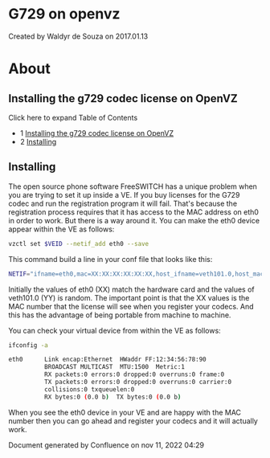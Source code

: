 
# G729 on openvz 

 Created by  Waldyr de Souza on 2017.01.13

# About

## Installing the g729 codec license on OpenVZ

Click here to expand Table of Contents

* 1 [Installing the g729 codec license on OpenVZ](#installing-the-g729-codec-license-on-openvz)
* 2 [Installing](#installing)

## Installing

The open source phone software FreeSWITCH has a unique problem when you are trying to set it up inside a VE. If you buy licenses for the G729 codec and run the registration program it will fail. That's because the registration process requires that it has access to the MAC address on eth0 in order to work. But there is a way around it. You can make the eth0 device appear within the VE as follows:

```bash
vzctl set $VEID --netif_add eth0 --save
```

This command build a line in your conf file that looks like this:

```bash
NETIF="ifname=eth0,mac=XX:XX:XX:XX:XX:XX,host_ifname=veth101.0,host_mac=YY:YY:YY:YY:YY:YY"
```

Initially the values of eth0 (XX) match the hardware card and the values of veth101.0 (YY) is random. The important point is that the XX values is the MAC number that the license will see when you register your codecs. And this has the advantage of being portable from machine to machine.

You can check your virtual device from within the VE as follows:

```bash
ifconfig -a

eth0      Link encap:Ethernet  HWaddr FF:12:34:56:78:90 
          BROADCAST MULTICAST  MTU:1500  Metric:1
          RX packets:0 errors:0 dropped:0 overruns:0 frame:0
          TX packets:0 errors:0 dropped:0 overruns:0 carrier:0
          collisions:0 txqueuelen:0 
          RX bytes:0 (0.0 b)  TX bytes:0 (0.0 b) 
```

When you see the eth0 device in your VE and are happy with the MAC number then you can go ahead and register your codecs and it will actually work.

Document generated by Confluence on nov 11, 2022 04:29

